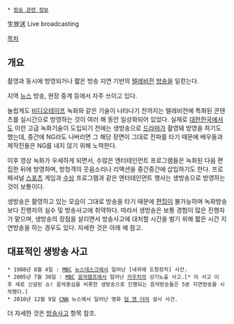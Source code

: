  * [[방송 관련 정보]]

生放送
Live broadcasting

[[목차]]
== 개요 ==
촬영과 동시에 방영되거나 짧은 방송 지연 기반의 [[텔레비전]] [[방송]]을 일컫는다.

지역 [[뉴스]] 방송, 현장 중계 등에서 자주 쓰이고 있다. 

놀랍게도 [[비디오]]테이프 녹화와 같은 기술이 나타나기 전까지는 텔레비전에 특화된 콘텐츠를 실시간으로 방영하는 것이 여러 해 동안 일상화되어 있었다. 실제로 [[대한한국]]에서도 이런 고급 녹화기술이 도입되기 전에는 생방송으로 [[드라마]]가 촬영돼 방영을 하기도 했는데, 중간에 NG라도 나버리면 그 해당 장면이 그대로 전파를 타기 때문에 배우들과 제작진들은 NG를 내지 않기 위해 노력한다.

이후 영상 녹화가 우세하게 되면서, 수많은 엔터테인먼트 프로그램들은 녹화된 다음 편집한 뒤에 방영하며, 방청객의 웃음소리나 리액션을 중간중간에 삽입하기도 한다. 프로페셔널 [[스포츠]] 게임과 [[수상]] 프로그램과 같은 엔터테인먼트 행사는 생방송으로 방영하는 것이 보통이다.

생방송은 촬영하고 있는 모습이 그대로 방송을 타기 때문에 [[편집]]이 불가능하며 녹화방송보다 진행자의 실수 및 방송사고에 취약하다. 따라서 생방송은 보통 경험이 많은 진행자가 맡으며, 생방송의 장점을 살리면서 방송사고에 대처할 시간을 벌기 위해 짧은 시간 지연방송을 하는 경우도 있다. 자세한 것은 아래 예 참고.

== 대표적인 생방송 사고 ==
 * 1988년 8월 4일 : [[MBC]] [[뉴스데스크]]에서 일어난 [내귀에 도청장치] 사건.
 * 2005년 7월 30일 : [[MBC]] [[음악캠프]]에서 일어난 [[카우치]]의 성기노출 사고.[* 이 사고 이후 새로 신설된 쇼! 음악중심을 비롯한 생방송으로 진행되는 음악방송들은 5분 지연방송을 시작했다.]
 * 2010년 12월 9일 [[CNN]] 뉴스에서 일어난 영화 [[덤 앤 더머]] 설사 사건.
더 자세한 것은 [[방송사고]] 항목 참조.
